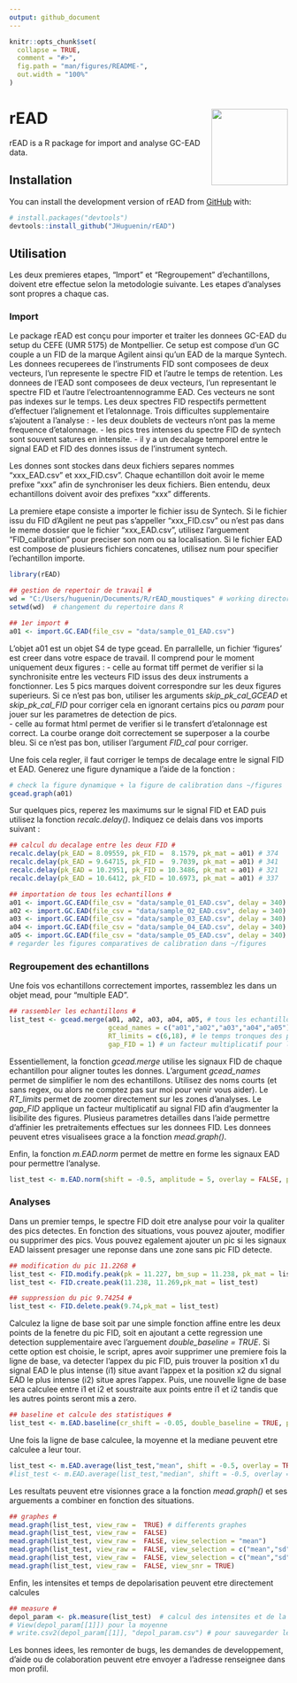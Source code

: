 ```yaml
---
output: github_document
---
```


<!-- README.md is generated from README.Rmd. Please edit that file -->

```r
knitr::opts_chunk$set(
  collapse = TRUE,
  comment = "#>",
  fig.path = "man/figures/README-",
  out.width = "100%"
)
```

# rEAD <a href='https://github.com/JHuguenin/rEAD'><img src="https://raw.githubusercontent.com/JHuguenin/rEAD/master/inst/img/rEAD_logo.png" align="right" height="138"/></a>

<!-- badges: start -->
<!-- badges: end -->

rEAD is a R package for import and analyse GC-EAD data. 

## Installation

You can install the development version of rEAD from [GitHub](https://github.com/) with:

``` r
# install.packages("devtools")
devtools::install_github("JHuguenin/rEAD")
```

## Utilisation

Les deux premieres etapes, "Import" et "Regroupement" d'echantillons, doivent etre effectue selon la metodologie suivante. Les etapes d'analyses sont propres a chaque cas. 

### Import 

Le package rEAD est conçu pour importer et traiter les donnees GC-EAD du setup du CEFE (UMR 5175) de Montpellier. 
Ce setup est compose d'un GC couple a un FID de la marque Agilent ainsi qu'un EAD de la marque Syntech. 
Les donnees recuperees de l'instruments FID sont composees de deux vecteurs, l'un represente le spectre FID et l'autre le temps de retention. Les donnees de l'EAD sont composees de deux vecteurs, l'un representant le spectre FID et l'autre l'electroantennogramme EAD. Ces vecteurs ne sont pas indexes sur le temps. Les deux spectres FID respectifs permettent d'effectuer l'alignement et l'etalonnage. 
Trois difficultes supplementaire s'ajoutent a l'analyse :
 - les deux doublets de vecteurs n'ont pas la meme frequence d'etalonnage. 
 - les pics tres intenses du spectre FID de syntech sont souvent satures en intensite.
 - il y a un decalage temporel entre le signal EAD et FID des donnes issus de l'instrument syntech. 
 
Les donnes sont stockes dans deux fichiers separes nommes "xxx_EAD.csv" et xxx_FID.csv". Chaque echantillon doit avoir le meme prefixe "xxx" afin de synchroniser les deux fichiers. Bien entendu, deux echantillons doivent avoir des prefixes "xxx" differents. 

La premiere etape consiste a importer le fichier issu de Syntech. Si le fichier issu du FID d'Agilent ne peut pas s'appeller "xxx_FID.csv" ou n'est pas dans le meme dossier que le fichier "xxx_EAD.csv", utilisez l'arguement "FID_calibration" pour preciser son nom ou sa localisation. Si le fichier EAD est compose de plusieurs fichiers concatenes, utilisez num pour specifier l'echantillon importe.  

```r
library(rEAD)

## gestion de repertoir de travail # 
wd = "C:/Users/huguenin/Documents/R/rEAD_moustiques" # working directory
setwd(wd)  # changement du repertoire dans R

## 1er import #
a01 <- import.GC.EAD(file_csv = "data/sample_01_EAD.csv")
```

L'objet a01 est un objet S4 de type gcead. En parrallelle, un fichier 'figures' est creer dans votre espace de travail. Il comprend pour le moment uniquement deux figures :
 - celle au format tiff permet de verifier si la synchronisite entre les vecteurs FID issus des deux instruments a fonctionner. Les 5 pics marques doivent correspondre sur les deux figures superieurs. Si ce n'est pas bon, utiliser les arguments *skip_pk_cal_GCEAD* et *skip_pk_cal_FID* pour corriger cela en ignorant certains pics ou *param* pour jouer sur les parametres de detection de pics.  
 - celle au format html permet de verifier si le transfert d'etalonnage est correct. La courbe orange doit correctement se superposer a la courbe bleu. Si ce n'est pas bon, utiliser l'argument *FID_cal* pour corriger. 

Une fois cela regler, il faut corriger le temps de decalage entre le signal FID et EAD. Generez une figure dynamique a l'aide de la fonction : 

```r
# check la figure dynamique + la figure de calibration dans ~/figures
gcead.graph(a01)
```

Sur quelques pics, reperez les maximums sur le signal FID et EAD puis utilisez la fonction *recalc.delay()*. Indiquez ce delais dans vos imports suivant : 

```r
## calcul du decalage entre les deux FID #
recalc.delay(pk_EAD = 8.09559, pk_FID =  8.1579, pk_mat = a01) # 374
recalc.delay(pk_EAD = 9.64715, pk_FID =  9.7039, pk_mat = a01) # 341
recalc.delay(pk_EAD = 10.2951, pk_FID = 10.3486, pk_mat = a01) # 321
recalc.delay(pk_EAD = 10.6412, pk_FID = 10.6973, pk_mat = a01) # 337

## importation de tous les echantillons #
a01 <- import.GC.EAD(file_csv = "data/sample_01_EAD.csv", delay = 340)
a02 <- import.GC.EAD(file_csv = "data/sample_02_EAD.csv", delay = 340)
a03 <- import.GC.EAD(file_csv = "data/sample_03_EAD.csv", delay = 340)
a04 <- import.GC.EAD(file_csv = "data/sample_04_EAD.csv", delay = 340)
a05 <- import.GC.EAD(file_csv = "data/sample_05_EAD.csv", delay = 340)
# regarder les figures comparatives de calibration dans ~/figures
```

### Regroupement des echantillons

Une fois vos echantillons correctement importes, rassemblez les dans un objet mead, pour "multiple EAD". 

```r
## rassembler les echantillons #
list_test <- gcead.merge(a01, a02, a03, a04, a05, # tous les echantillons importes
                         gcead_names = c("a01","a02","a03","a04","a05"), # leurs noms reduits
                         RT_limits = c(6,18), # le temps tronques des parties inutiles
                         gap_FID = 1) # un facteur multiplicatif pour le signal FID
```

Essentiellement, la fonction *gcead.merge* utilise les signaux FID de chaque echantillon pour aligner toutes les donnes. L'argument *gcead_names* permet de simplifier le nom des echantillons. Utilisez des noms courts (et sans regex, ou alors ne comptez pas sur moi pour venir vous aider). Le *RT_limits* permet de zoomer directement sur les zones d'analyses. Le *gap_FID* applique un facteur multiplicatif au signal FID afin d'augmenter la lisibilite des figures. Plusieus parametres detailles dans l'aide permettre d'affinier les pretraitements effectues sur les donnees FID. Les donnees peuvent etres visualisees grace a la fonction *mead.graph()*. 

Enfin, la fonction *m.EAD.norm* permet de mettre en forme les signaux EAD pour permettre l'analyse. 

```r
list_test <- m.EAD.norm(shift = -0.5, amplitude = 5, overlay = FALSE, pk_mat = list_test) # une mise en forme des signaux
```

### Analyses

Dans un premier temps, le spectre FID doit etre analyse pour voir la qualiter des pics detectes. En fonction des situations, vous pouvez ajouter, modifier ou supprimer des pics. Vous pouvez egalement ajouter un pic si les signaux EAD laissent presager une reponse dans une zone sans pic FID detecte.

```r
## modification du pic 11.2268 #
list_test <- FID.modify.peak(pk = 11.227, bm_sup = 11.238, pk_mat = list_test)
list_test <- FID.create.peak(11.238, 11.269,pk_mat = list_test)

## suppression du pic 9.74254 #
list_test <- FID.delete.peak(9.74,pk_mat = list_test)
```

Calculez la ligne de base soit par une simple fonction affine entre les deux points de la fenetre du pic FID, soit en ajoutant a cette regression une detection supplementaire avec l'arguement *double_baseline = TRUE*. Si cette option est choisie, le script, apres avoir supprimer une premiere fois la ligne de base, va detecter l'appex du pic FID, puis trouver la position x1 du signal EAD le plus intense (i1) situe avant l'appex et la position x2 du signal EAD le plus intense (i2) situe apres l'appex. Puis, une nouvelle ligne de base sera calculee entre i1 et i2 et soustraite aux points entre i1 et i2 tandis que les autres points seront mis a zero. 

```r
## baseline et calcule des statistiques #
list_test <- m.EAD.baseline(cr_shift = -0.05, double_baseline = TRUE, pk_mat = list_test) # baseline
```

Une fois la ligne de base calculee, la moyenne et la mediane peuvent etre calculee a leur tour.

```r
list_test <- m.EAD.average(list_test,"mean", shift = -0.5, overlay = TRUE) # calcul de la moyenne
#list_test <- m.EAD.average(list_test,"median", shift = -0.5, overlay = TRUE) # calcule de la mediane
```

Les resultats peuvent etre visionnes grace a la fonction *mead.graph()* et ses arguements a combiner en fonction des situations. 

```r
## graphes #
mead.graph(list_test, view_raw =  TRUE) # differents graphes
mead.graph(list_test, view_raw =  FALSE)
mead.graph(list_test, view_raw =  FALSE, view_selection = "mean")
mead.graph(list_test, view_raw =  FALSE, view_selection = c("mean","sd"))
mead.graph(list_test, view_raw =  FALSE, view_selection = c("mean","sd"), view_snr = TRUE)
mead.graph(list_test, view_raw =  FALSE, view_snr = TRUE)
```

Enfin, les intensites et temps de depolarisation peuvent etre directement calcules 

```r
## measure #
depol_param <- pk.measure(list_test)  # calcul des intensites et de la duree de depolarisation des pics EAD
# View(depol_param[[1]]) pour la moyenne
# write.csv2(depol_param[[1]], "depol_param.csv") # pour sauvegarder le fichier csv

```

Les bonnes idees, les remonter de bugs, les demandes de developpement, d'aide ou de colaboration peuvent etre envoyer a l'adresse renseignee dans mon profil. 


